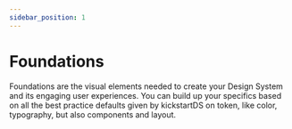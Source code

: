 ```yaml
---
sidebar_position: 1
---
```



# Foundations

Foundations are the visual elements needed to create your Design System and its engaging user experiences. You can build up your specifics based on all the best practice defaults given by kickstartDS on token, like color, typography, but also components and layout.

<div ks-theme="docs">
  <Columns columns={2} gutter="md" switchAt="30rem">
    <TeaserBox
      topic="Token"
      text="TODO: Foundations are the visual elements needed to create your Design System and its engaging user experiences. You can build up your."
      link={{
        href: './token/',
        label: 'Go to Token',
        variant: 'clear',
        size: 'small',
        iconAfter: {
          icon: 'chevron-right',
        },
      }}
    />
    <TeaserBox
      topic="Components"
      text="TODO: Foundations are the visual elements needed to create your Design System and its engaging user experiences. You can build up your."
      link={{
        href: './components/',
        label: 'Explore Components',
        variant: 'clear',
        size: 'small',
        iconAfter: {
          icon: 'chevron-right',
        },
      }}
    />
    <TeaserBox
      topic="Layout"
      text="TODO: Foundations are the visual elements needed to create your Design System and its engaging user experiences. You can build up your."
      link={{
        href: './layout/',
        label: 'Learn about Layouts',
        variant: 'clear',
        size: 'small',
        iconAfter: {
          icon: 'chevron-right',
        },
      }}
    />
    <TeaserBox
      topic="Modules"
      text="TODO: Foundations are the visual elements needed to create your Design System and its engaging user experiences. You can build up your."
      link={{
        href: './modules/',
        label: 'Go to Modules',
        variant: 'clear',
        size: 'small',
        iconAfter: {
          icon: 'chevron-right',
        },
      }}
    />
  </Columns>
</div>
